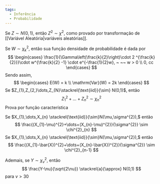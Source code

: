 ```yaml
---
tags:
  - Inferência
  - Probabilidade
---
```


Se $Z\sim N(0,1)$, então $Z^{2}\sim \chi^2$, como provado por transformação de [[Variável Aleatória|variáveis aleatórias]]. 

Se $W\sim \chi^{2}_{k}$, então sua função densidade de probabilidade é dada por
$$
\begin{cases}
\frac{1}{\Gamma\left(\frac{k}{2}\right)\cdot 2 ^{\frac{k}{2}}}\cdot w^{\frac{k}{2} -1} \cdot e^{-\frac{1}{2}w}, ~ ~~ w > 0 \\
0, cc
\end{cases}
$$
Sendo assim,
$$
\begin{cases}
E(W) = k \\
\mathrm{Var}(W) = 2k
\end{cases}
$$
Se $Z_{1},Z_{2,}\dots,Z_{N}\stackrel{\text{iid}}{\sim} N(0,1)$, então $$Z_{1}^{2}+\dots+Z_{n}^{2}\sim \chi^{2}_{n}$$
Prova por função característica

Se $X_{1},\dots,X_{n} \stackrel{\text{iid}}{\sim}N(\mu,\sigma^{2}),$ então
$$
\frac{(X_{1}-\mu)^{2}+\dots+(X_{n}-\mu)^{2}}{\sigma^{2}} \sim \chi^{2}_{n}
$$
Se $X_{1},\dots,X_{n} \stackrel{\text{iid}}{\sim}N(\mu,\sigma^{2}),$ então
$$
\frac{(X_{1}-\bar{X})^{2}+\dots+(X_{n}-\bar{X})^{2}}{\sigma^{2}} \sim \chi^{2}_{n-1}
$$

Ademais, se $Y\sim \chi^2_{\nu}$, então
$$
\frac{Y-\nu}{\sqrt{2\nu}} \stackrel{a}{\approx} N(0,1)
$$
para $\nu > 30$

